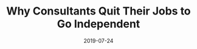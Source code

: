 ---
slug: why-consultants-quit-their-jobs-to-go-independent
title: "Why Consultants Quit Their Jobs to Go Independent"
description: A short reflection on user experience and design.
date: 2019-07-24
readingTime: 1
---